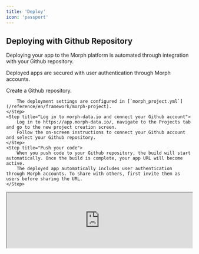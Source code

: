 ```yaml
---
title: 'Deploy'
icon: 'passport'
---
```


## Deploying with Github Repository

Deploying your app to the Morph platform is automated through integration with your Github repository.

Deployed apps are secured with user authentication through Morph accounts.

<Steps>
    <Step title="Create a Github repository">
        Create a Github repository.

        The deployment settings are configured in [`morph_project.yml`](/reference/en/framework/morph-project).
    </Step>
    <Step title="Log in to morph-data.io and connect your Github account">
        Log in to https://app.morph-data.io/, navigate to the Projects tab and go to the new project creation screen.
        Follow the on-screen instructions to connect your Github account and select your Github repository.
    </Step>
    <Step title="Push your code">
        When you push code to your Github repository, the build will start automatically. Once the build is complete, your app URL will become active.
        The deployed app automatically includes user authentication through Morph accounts. To share with others, first invite them as users before sharing the URL.
    </Step>
</Steps>

<Frame>
    <iframe
        height={500}
        width='100%'
        src="https://www.youtube.com/embed/IEe4SqKnx54?si=6FS0td-gOinBh3hn"
    />
</Frame>

## Deploying with Docker and Moroh CLI

<Warning>
    This method is not recommended.
</Warning>

<Note>
    The following steps require the `morph` command. If it is not installed, run the command `pip install morph-data` to install it.
</Note>

<Note>
    Docker is required to build the Morph application; if you do not have Docker installed, please install it from the [official Docker website](https://docs.docker.com/get-docker/).
</Note>

<Steps>
    <Step title="Set up your project">
        1. Navigate to the root directory of your project:
            ```bash Shell
            cd /path/to/your-project
            ```
        1. Edit the `morph_project.yml` file in the root directory to set the `project_id`:
            ```yaml YAML
            # Profile Section in `~/.morph/credentials`
            profile: default

            # Project ID
            project_id: [YOUR_PROJECT_ID]

            # Python Package Manager
            package_manager: pip

            -- omitted --
            ```
            - The `profile` corresponds to the section in `~/.morph/credentials`. Typically, `default` is sufficient, but modify it if you have multiple credentials.
            - The `package_manager` is set to the selected package manager when the project was created. Normally, you do not need to change this. The `morph deploy` command builds based on this setting.
                - If `package_manager=pip` is specified, edit the `requirements.txt` file in the root directory to specify the packages to install in the deployment environment. Otherwise, `requirements.txt` is automatically generated during the build process.
    </Step>
    <Step title="Set up the morph CLI">
        Run the following command to configure the API key in `~/.morph/credentials`:
        ```bash Shell
        morph config
        ```
    </Step>
    <Step title="Configure Python packages for the cloud environment">
        <AccordionGroup>
            <Accordion title="poetry">
                The packages specified in pyproject.toml will be installed in the deployment environment.
                Make sure to run the `poetry update` command before deployment to update the poetry.lock file to the latest state.
            </Accordion>
            <Accordion title="uv">
                The packages specified in pyproject.toml will be installed in the deployment environment.
                Make sure to run the `uv sync` command before deployment to update the uv.lock file to the latest state.
            </Accordion>
            <Accordion title="pip">
                The packages specified in requirements.txt will be installed in the deployment environment.

                Run the following command to generate requirements.txt:
                ```bash Shell
                pip freeze > requirements.txt
                ```
            </Accordion>
        </AccordionGroup>
    </Step>
    <Step title="Deploy to the cloud">
        Run the following command to deploy to the cloud:
        ```bash Shell
        morph deploy
        ```
        - To disable Docker cache, use:
        ```bash Shell
        morph deploy --no-cache
        ```
        After deployment, log in to [https://app.morph-data.io/](https://app.morph-data.io/), and check the results.
    </Step>
</Steps>